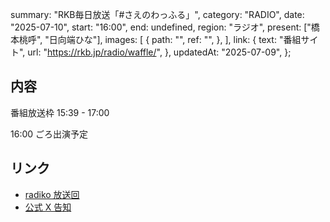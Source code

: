   summary: "RKB毎日放送「#さえのわっふる」",
  category: "RADIO",
  date: "2025-07-10",
  start: "16:00",
  end: undefined,
  region: "ラジオ",
  present: ["橋本桃呼", "日向端ひな"],
  images: [
    {
      path: "",
      ref: "",
    },
  ],
  link: {
    text: "番組サイト",
    url: "https://rkb.jp/radio/waffle/",
  },
  updatedAt: "2025-07-09",
};

## 内容

番組放送枠 15:39 - 17:00

16:00 ごろ出演予定

## リンク

- [radiko 放送回](https://radiko.jp/share/?sid=RKB&t=20250710153900)
- [公式 X 告知](https://x.com/takanenofficial/status/1942871358289195370)
